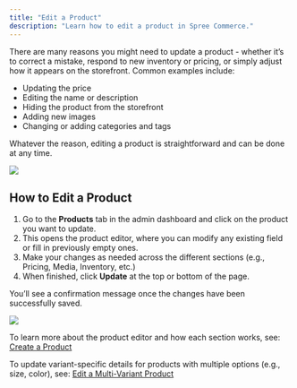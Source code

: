 ```yaml
---
title: "Edit a Product"
description: "Learn how to edit a product in Spree Commerce."
---
```


There are many reasons you might need to update a product - whether it’s to correct a mistake, respond to new inventory or pricing, or simply adjust how it appears on the storefront. Common examples include:

- Updating the price
- Editing the name or description
- Hiding the product from the storefront
- Adding new images
- Changing or adding categories and tags

Whatever the reason, editing a product is straightforward and can be done at any time.

![](/docs/images/user/products/edit-a-product/1.edit_product.png)

## How to Edit a Product

1. Go to the **Products** tab in the admin dashboard and click on the product you want to update.
2. This opens the product editor, where you can modify any existing field or fill in previously empty ones.
3. Make your changes as needed across the different sections (e.g., Pricing, Media, Inventory, etc.)
4. When finished, click **Update** at the top or bottom of the page.

You’ll see a confirmation message once the changes have been successfully saved.

![](/docs/images/user/products/edit-a-product/2.product_edited.png)

To learn more about the product editor and how each section works, see: [Create a Product](https://spreecommerce.org/docs/user/products/creating-products)

To update variant-specific details for products with multiple options (e.g., size, color), see: [Edit a Multi-Variant Product](https://spreecommerce.org/docs/user/products/editing-multi-variant-products)